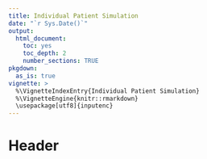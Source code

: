 ```yaml
---
title: Individual Patient Simulation
date: "`r Sys.Date()`"
output: 
  html_document:
    toc: yes
    toc_depth: 2
    number_sections: TRUE
pkgdown:
  as_is: true
vignette: >
  %\VignetteIndexEntry{Individual Patient Simulation}
  %\VignetteEngine{knitr::rmarkdown}
  \usepackage[utf8]{inputenc}
---
```


# Header

